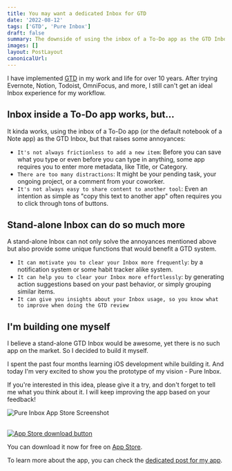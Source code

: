 ```yaml
---
title: You may want a dedicated Inbox for GTD
date: '2022-08-12'
tags: ['GTD', 'Pure Inbox']
draft: false
summary: The downside of using the inbox of a To-Do app as the GTD Inbox. And the vision of a stand-alone GTD Inbox app.
images: []
layout: PostLayout
canonicalUrl:
---
```


I have implemented [GTD](https://en.wikipedia.org/wiki/Getting_Things_Done) in my work and life for over 10 years. After trying Evernote, Notion, Todoist, OmniFocus, and more, I still can't get an ideal Inbox experience for my workflow.

## Inbox inside a To-Do app works, but...

It kinda works, using the inbox of a To-Do app (or the default notebook of a Note app) as the GTD Inbox, but that raises some annoyances:

- `It's not always frictionless to add a new item`: Before you can save what you type or even before you can type in anything, some app requires you to enter more metadata, like Title, or Category.
- `There are too many distractions`: It might be your pending task, your ongoing project, or a comment from your coworker.
- `It's not always easy to share content to another tool`: Even an intention as simple as "copy this text to another app" often requires you to click through tons of buttons.

## Stand-alone Inbox can do so much more

A stand-alone Inbox can not only solve the annoyances mentioned above but also provide some unique functions that would benefit a GTD system.

- `It can motivate you to clear your Inbox more frequently`: by a notification system or some habit tracker alike system.
- `It can help you to clear your Inbox more effortlessly`: by generating action suggestions based on your past behavior, or simply grouping similar items.
- `It can give you insights about your Inbox usage, so you know what to improve when doing the GTD review`

## I'm building one myself

I believe a stand-alone GTD Inbox would be awesome, yet there is no such app on the market. So I decided to build it myself.

I spent the past four months learning iOS development while building it. And today I'm very excited to show you the prototype of my vision - Pure Inbox.

If you're interested in this idea, please give it a try, and don't forget to tell me what you think about it. I will keep improving the app based on your feedback!

![Pure Inbox App Store Screenshot](/static/images/pure-inbox-app-store-screenshot.png)

<br />

<a href="https://apps.apple.com/us/app/pure-inbox/id1622170958?itsct=apps_box_link&amp;itscg=30200">
  <Image
    alt="App Store download button"
    src="/static/images/app-store-badge-US-UK.svg"
    width={120}
    height={40}
  />
</a>

You can download it now for free on [App Store](https://apps.apple.com/us/app/pure-inbox/id1622170958?itsct=apps_box_link&itscg=30200).

To learn more about the app, you can check the [dedicated post for my app](./pure-inbox-an-app-made-for-gtd-system).
